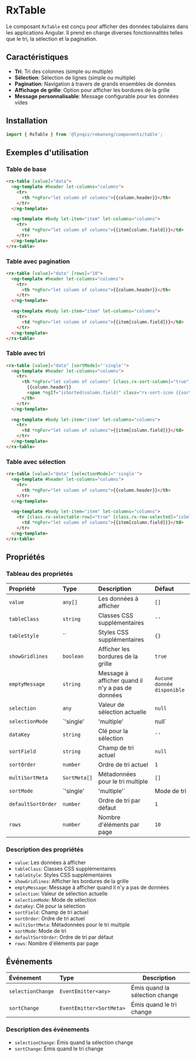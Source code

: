 
<Meta title='Data/RxTable' of={RxTableStories} />

# RxTable

Le composant `RxTable` est conçu pour afficher des données tabulaires dans les applications Angular. Il prend en charge diverses fonctionnalités telles que le tri, la sélection et la pagination.

## Caractéristiques

- **Tri**: Tri des colonnes (simple ou multiple)
- **Sélection**: Sélection de lignes (simple ou multiple)
- **Pagination**: Navigation à travers de grands ensembles de données
- **Affichage de grille**: Option pour afficher les bordures de la grille
- **Message personnalisable**: Message configurable pour les données vides

## Installation

```typescript
import { RxTable } from '@lynqis/remanxng/components/table';
```

## Exemples d'utilisation

### Table de base

<Story name="Basic" of={RxTableStories.Basic} />

```html
<rx-table [value]="data">
  <ng-template #header let-columns="columns">
    <tr>
      <th *ngFor="let column of columns">{{column.header}}</th>
    </tr>
  </ng-template>

  <ng-template #body let-item="item" let-columns="columns">
    <tr>
      <td *ngFor="let column of columns">{{item[column.field]}}</td>
    </tr>
  </ng-template>
</rx-table>
```

### Table avec pagination

<Story name="Pagination" of={RxTableStories.Pagination} />

```html
<rx-table [value]="data" [rows]="10">
  <ng-template #header let-columns="columns">
    <tr>
      <th *ngFor="let column of columns">{{column.header}}</th>
    </tr>
  </ng-template>

  <ng-template #body let-item="item" let-columns="columns">
    <tr>
      <td *ngFor="let column of columns">{{item[column.field]}}</td>
    </tr>
  </ng-template>
</rx-table>
```

### Table avec tri


```html
<rx-table [value]="data" [sortMode]="'single'">
  <ng-template #header let-columns="columns">
    <tr>
      <th *ngFor="let column of columns" [class.rx-sort-column]="true" [class.rx-sort-column-active]="isSorted(column.field)" (click)="sortData({field: column.field})">
        {{column.header}}
        <span *ngIf="isSorted(column.field)" class="rx-sort-icon {{sortOrder === 1 ? 'rx-sort-icon-asc' : 'rx-sort-icon-desc'}}"></span>
      </th>
    </tr>
  </ng-template>

  <ng-template #body let-item="item" let-columns="columns">
    <tr>
      <td *ngFor="let column of columns">{{item[column.field]}}</td>
    </tr>
  </ng-template>
</rx-table>
```

### Table avec sélection


```html
<rx-table [value]="data" [selectionMode]="'single'">
  <ng-template #header let-columns="columns">
    <tr>
      <th *ngFor="let column of columns">{{column.header}}</th>
    </tr>
  </ng-template>

  <ng-template #body let-item="item" let-columns="columns">
    <tr [class.rx-selectable-row]="true" [class.rx-row-selected]="isSelected(item)" (click)="onRowSelect(item)">
      <td *ngFor="let column of columns">{{item[column.field]}}</td>
    </tr>
  </ng-template>
</rx-table>
```

## Propriétés

### Tableau des propriétés

| Propriété           | Type             | Description                               | Défaut       |
|:--------------------|:-----------------|:-----------------------------------------|:-------------|
| `value`             | `any[]`          | Les données à afficher                    | `[]`         |
| `tableClass`        | `string`         | Classes CSS supplémentaires               | `''`         |
| `tableStyle`        | `` | Styles CSS supplémentaires          | `{}`         |
| `showGridlines`     | `boolean`        | Afficher les bordures de la grille        | `true`       |
| `emptyMessage`      | `string`         | Message à afficher quand il n'y a pas de données | `Aucune donnée disponible` |
| `selection`         | `any`            | Valeur de sélection actuelle              | `null`       |
| `selectionMode`     | `'single' | 'multiple' | null` | Mode de sélection | `null`       |
| `dataKey`           | `string`         | Clé pour la sélection                    | `''`         |
| `sortField`         | `string`         | Champ de tri actuel                      | `null`       |
| `sortOrder`         | `number`         | Ordre de tri actuel                      | `1`          |
| `multiSortMeta`     | `SortMeta[]`     | Métadonnées pour le tri multiple         | `[]`         |
| `sortMode`          | `'single' | 'multiple'` | Mode de tri | `'single'` |
| `defaultSortOrder`  | `number`         | Ordre de tri par défaut                  | `1`          |
| `rows`              | `number`         | Nombre d'éléments par page               | `10`         |

### Description des propriétés

*   `value`: Les données à afficher
*   `tableClass`: Classes CSS supplémentaires
*   `tableStyle`: Styles CSS supplémentaires
*   `showGridlines`: Afficher les bordures de la grille
*   `emptyMessage`: Message à afficher quand il n'y a pas de données
*   `selection`: Valeur de sélection actuelle
*   `selectionMode`: Mode de sélection
*   `dataKey`: Clé pour la sélection
*   `sortField`: Champ de tri actuel
*   `sortOrder`: Ordre de tri actuel
*   `multiSortMeta`: Métadonnées pour le tri multiple
*   `sortMode`: Mode de tri
*   `defaultSortOrder`: Ordre de tri par défaut
*   `rows`: Nombre d'éléments par page

## Événements

| Événement           | Type             | Description                               |
|:--------------------|:-----------------|-------------------------------------------|
| `selectionChange`   | `EventEmitter<any>` | Émis quand la sélection change         |
| `sortChange`        | `EventEmitter<SortMeta>` | Émis quand le tri change            |

### Description des événements

*   `selectionChange`: Émis quand la sélection change
*   `sortChange`: Émis quand le tri change
